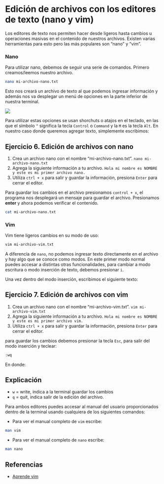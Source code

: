 # Edición de archivos con los editores de texto (nano y vim)

Los editores de texto nos permiten hacer desde ligeros hasta cambios u operaciones masivas en el contenido de nuestros archivos. Existen varias herramientas para esto pero las más populares son "nano" y "vim".

### Nano

Para utilizar nano, debemos de seguir una serie de comandos. Primero creamos/leemos nuestro archivo.

``` .bash
nano mi-archivo-nano.txt
```

Esto nos creará un archivo de texto al que podemos ingresar información y además nos va desplegar un menú de opciones en la parte inferior de nuestra terminal.

![](images/Captura%20de%20pantalla%202024-12-07%20131553.png){fig-align="center"}

Para utilizar estas opciones se usan shorchuts o atajos en el teclado, en las que el símbolo `^` significa la tecla `Control` o `Command` y la `M` es la tecla `Alt`. En nuestro caso donde queremos agregar texto, simplemente escribimos:

::: {.callout-note icon="false"}
## Ejercicio 6. Edición de archivos con nano

1.  Crea un archivo nano con el nombre "mi-archivo-nano.txt". `nano mi-archivo-nano.txt`
2.  Agrega la siguiente información a tu archivo. `Hola mi nombre es NOMBRE y este es mi primer archivo nano.`
3.  Utiliza `ctrl + x` para salir y guardar la información, presiona `Enter` para cerrar el editor.
:::

Para guardar los cambios en el archivo presionamos `control + x`, el programa nos desplegará un mensaje para guardar el archivo. Presionamos **enter** y ahora podemos verificar el contenido.

``` .bash
cat mi-archivo-nano.txt
```

### Vim

Vim tiene ligeros cambios en su modo de uso:

``` .bash
vim mi-archivo-vim.txt 
```

A diferencia de `nano`, no podemos ingresar texto directamente en el archivo y hay algo que se conoce como modos. En este primer modo normal puedes accesar a distintas otras funcionalidades, para cambiar a modo escritura o modo inserción de texto, debemos presionar `i`.

Una vez dentro del modo inserción, escribimos el siguiente texto:

::: {.callout-note icon="false"}
## Ejercicio 7. Edición de archivos con vim

1.  Crea un archivo nano con el nombre "mi-archivo-vim.txt". `vim mi-archivo-vim.txt`
2.  Agrega la siguiente información a tu archivo. `Hola mi nombre es NOMBRE y este es mi primer archivo vim.`
3.  Utiliza `ctrl + x` para salir y guardar la información, presiona `Enter` para cerrar el editor.
:::

para guardar los cambios debemos presionar la tecla `Esc`, para salir del modo inserción y teclear:

``` .bash
:wq
```

En donde:

::: {.callout-note icon="false"}
## Explicación

-   `w` = write, indica a la terminal guardar los cambios
-   `q` = quit, indica salir de la edición del archivo.
:::

Para ambos editores puedes accesar al manual del usuario proporcionados dentro de la terminal usando cualquiera de los siguientes comandos:

-   Para ver el manual completo de `vim` escribe:

``` .bash
man vim
```

-   Para ver el manual completo de `nano` escribe:

``` .bash
man nano
```

## Referencias

-   [Aprende vim](https://victorhck.gitbook.io/aprende-vim)
